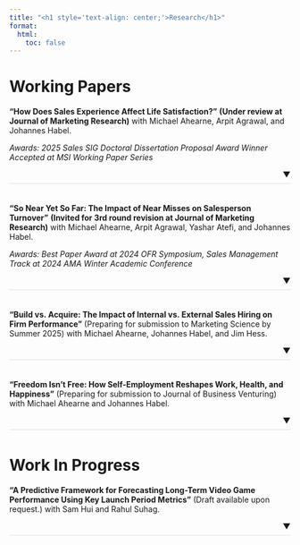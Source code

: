 ```yaml
---
title: "<h1 style='text-align: center;'>Research</h1>"
format: 
  html:
    toc: false
---
```


```{=html}
<style>
.paper-entry {
  margin-bottom: 2em;
  position: relative;
}

.paper-entry-content {
  margin-bottom: 0.5em;
}

.divider {
  border-bottom: 1px solid #e0e0e0;
  margin-top: 0.5em;
  margin-bottom: 0.5em;
}

.arrow-container {
  text-align: right;
  position: relative;
  margin-top: 0.5em;
  margin-bottom: 0.5em;
}

details summary {
  list-style: none;
}

details summary::-webkit-details-marker {
  display: none;
}
</style>
```

# Working Papers

<div class="paper-entry">
<div class="paper-entry-content">
**"How Does Sales Experience Affect Life Satisfaction?"** **(Under review at Journal of Marketing Research)**
with Michael Ahearne, Arpit Agrawal, and Johannes Habel.

*Awards: 2025 Sales SIG Doctoral Dissertation Proposal Award Winner*  
*Accepted at MSI Working Paper Series*
</div>
<div class="arrow-container">▼</div>
<div class="divider"></div>

<details>
<summary></summary>
Business-to-business (B2B) sales is perhaps the most ambivalent career the marketing discipline offers, entailing extreme advantages and disadvantages that might change individuals' lives for the better or worse. Thus, it is unclear how experience in a B2B sales role impacts an individual's life satisfaction, a terminal outcome of utmost importance given our pursuit of better marketing for a better world. We test this effect in three studies including cross-sectional data of 64,090 individuals, longitudinal panel data of over 12,500 individuals, and qualitative interviews with salespeople. Interestingly, we find that having experience in a B2B sales role on average enhances life satisfaction. This is because sales experience equips individuals with distinct interpersonal skills that they use to find greater satisfaction outside the work context, such as helping others, enforcing own interests, and building social relationships. The effect of sales experience on life satisfaction is more positive for individuals with a plastic personality, who are more likely to gain and transfer skills. Thereby, this study adds a neglected antecedent to life satisfaction theory and offers actionable implications for managers and educators on improving life satisfaction within organizations and society at large.
</details>
</div>

<div class="paper-entry">
<div class="paper-entry-content">
**"So Near Yet So Far: The Impact of Near Misses on Salesperson Turnover"** **(Invited for 3rd round revision at Journal of Marketing Research)**
with Michael Ahearne, Arpit Agrawal, Yashar Atefi, and Johannes Habel.

*Awards: Best Paper Award at 2024 OFR Symposium, Sales Management Track at 2024 AMA Winter Academic Conference*
</div>
<div class="arrow-container">▼</div>
<div class="divider"></div>

<details>
<summary></summary>
The role of sales is unique within organizations, marked by its high-profile nature and objective performance metrics. Meeting sales targets is vitally important for salespeople, and failure to do so can lead to significant frustration. It is well-established that quota attainment is a key factor influencing a salesperson's decision to quit. Research consistently shows that the lower the quota attainment, the higher the likelihood of the salesperson quitting. However, our study offers a new perspective and adds a subtle complexity to this understanding. Drawing from the concept of counterfactual thinking, we propose that salespeople who narrowly miss sales targets are more likely to quit, even if they are generally high performers. We examine this with two studies: 1) a panel dataset of over 2,900 retail salespeople and 2) cross-industry data on over 25,000 salespeople. Our results confirm that repeated quota near misses cause turnover and reveal three sources of heterogeneity: the effect of quota near misses on turnover increases with higher variable pay percentage and decreases with higher maximum possible pay and higher group performance diversity. Our findings extend sales force turnover theory and provide actionable implications for managers who aim at reducing turnover.
</details>
</div>

<div class="paper-entry">
<div class="paper-entry-content">
**"Build vs. Acquire: The Impact of Internal vs. External Sales Hiring on Firm Performance"** (Preparing for submission to Marketing Science by Summer 2025)
with Michael Ahearne, Johannes Habel, and Jim Hess.
</div>
<div class="arrow-container">▼</div>
<div class="divider"></div>

<details>
<summary></summary>
In business-to-business (B2B) sales, firms face critical decisions about salesforce compensation and skill development that significantly impact performance. This paper examines two key questions: (1) What are the performance implications of hiring salespeople internally versus externally? And (2) Among the salespeople hired internally versus externally who are like to stay longer with the firm? We develop an analytical model that captures the key trade-offs in these decisions and test it using a unique dataset of 40 companies. For hiring source decisions, we show that while internal hires initially outperform due to firm-specific knowledge, external hires exhibit steeper learning curves and may eventually match or exceed internal hire performance. Our empirical analysis validates these theoretical predictions and quantifies the magnitude of these effects across different industry contexts. The findings provide actionable insights for sales managers making hiring decisions under uncertainty, while contributing to theories of salesforce management and human capital development.
</details>
</div>

<div class="paper-entry">
<div class="paper-entry-content">
**"Freedom Isn't Free: How Self-Employment Reshapes Work, Health, and Happiness"** (Preparing for submission to Journal of Business Venturing)
with Michael Ahearne and Johannes Habel.
</div>
<div class="arrow-container">▼</div>
<div class="divider"></div>

<details>
<summary></summary>
Self-employment represents a fundamental trade-off between autonomy and personal well-being, yet its impact on individuals' lives remains incompletely understood. This research examines three critical questions: (1) How does transitioning to self-employment affect key life outcomes including income, work hours, life satisfaction, job satisfaction, health satisfaction, and leisure time? (2) How do individual characteristics—specifically gender and age—moderate these relationships? (3) How does business size influence the trade-offs between economic success and personal well-being in self-employment? Using longitudinal data from the German Socio-Economic Panel (SOEP) tracking over 92,000 individuals. Our findings reveal that self-employment improves job satisfaction and life satisfaction but creates significant trade-offs, particularly around work hours, leisure time, and health. The effects are strongly moderated by gender – with men experiencing higher income gains but worse health outcomes, while women achieve better work-life balance at the cost of lower earnings. Age and business size further moderate these relationships, with older entrepreneurs and those managing smaller ventures better able to preserve work-life balance. These results enhance our understanding of how entrepreneurship shapes individual well-being and highlight important boundary conditions around gender, age, and organizational context. The findings have implications for theories of occupational choice and work-life balance, while offering practical insights for potential entrepreneurs and policymakers.
</details>
</div>

# Work In Progress

<div class="paper-entry">
<div class="paper-entry-content">
**"A Predictive Framework for Forecasting Long-Term Video Game Performance Using Key Launch Period Metrics"** (Draft available upon request.)
with Sam Hui and Rahul Suhag.
</div>
<div class="arrow-container">▼</div>
<div class="divider"></div>

<details>
<summary></summary>
This study develops a predictive framework to evaluate the performance of video games by analyzing metrics from their initial release period. By leveraging early data on streamer engagement, subscription trends, and tipping behavior, the model forecasts future subscriber growth and tipping potential. The approach combines machine learning techniques with key performance indicators such as user retention, playtime, and monetization patterns. These insights can guide developers and publishers in optimizing game strategies, enhancing user experience, and planning future content updates or marketing campaigns to maximize long-term success.
</details>
</div>

<script>
document.addEventListener('DOMContentLoaded', function() {
  // For each arrow container, make it toggle the associated details element
  const arrows = document.querySelectorAll('.arrow-container');
  arrows.forEach(arrow => {
    arrow.addEventListener('click', function() {
      const container = this.closest('.paper-entry');
      const details = container.querySelector('details');
      details.open = !details.open;
      this.textContent = details.open ? '▲' : '▼';
    });
  });
});
</script>
